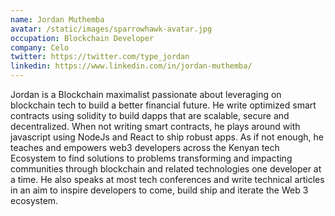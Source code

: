 ```yaml
---
name: Jordan Muthemba
avatar: /static/images/sparrowhawk-avatar.jpg
occupation: Blockchain Developer
company: Celo
twitter: https://twitter.com/type_jordan
linkedin: https://www.linkedin.com/in/jordan-muthemba/
---
```


Jordan is a Blockchain maximalist passionate about leveraging on blockchain tech to build a better financial future. He write optimized smart contracts using solidity to build dapps that are scalable, secure and decentralized.
When not writing smart contracts, he plays around with javascript using NodeJs and React to ship robust apps. As if not enough, he teaches and empowers web3 developers across the Kenyan tech Ecosystem to find solutions to problems transforming and impacting communities through blockchain and related technologies one developer at a time.
He also speaks at most tech conferences and write technical articles in an aim to inspire developers to come, build ship and iterate the Web 3 ecosystem.